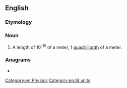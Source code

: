 {{also|femto-meter}}
==English==

===Etymology===
{{prefix|femto|meter|lang=en}}

===Noun===
{{en-noun}}

# {{alternative spelling of|from=US|femtometre|dot=:|lang=en}} A length of 10<sup>-15</sup> of a meter, 1 [[quadrillionth]] of a meter.

===Anagrams===
* {{anagrams|en|femto-metre|femtometre}}

[[Category:en:Physics]]
[[Category:en:SI units]]